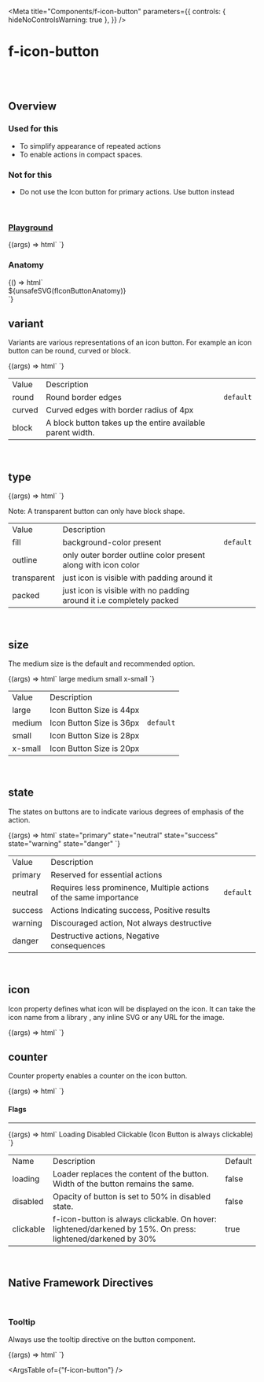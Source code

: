 
<Meta
  title="Components/f-icon-button"
  parameters={{
    controls: { hideNoControlsWarning: true },
  }}
/>

# f-icon-button

<br />
<br />

## Overview

<f-divider></f-divider>

### Used for this

- To simplify appearance of repeated actions
- To enable actions in compact spaces.

### Not for this

- Do not use the Icon button for primary actions. Use button instead

<br />

### [Playground](/story/components-f-icon-button--playground)

<Canvas>
  <Story
    name="Playground"
    argTypes={{
      variant: {
        control: "select",
        options: ["round", "curved", "block"],
      },
      type: {
        control: "select",
        options: ["fill", "outline", "transparent", "packed"],
      },
      size: {
        control: "select",
        options: ["large", "medium", "small", "x-small"],
      },
      state: {
        control: "select",
        options: ["primary", "success", "danger", "warning", "neutral", "inherit"],
      },
      loading: {
        control: { type: "boolean" },
        if: { arg: "disabled", eq: false },
      },
      disabled: {
        control: { type: "boolean" },
        if: { arg: "loading", eq: false },
      },
    }}
    args={{
      variant: "round",
      type: "fill",
      size: "medium",
      icon: "i-plus",
      state: "primary",
      counter: "",
      loading: false,
      disabled: false,
    }}
  >
    {(args) => html`<f-div direction="column" padding="x-large">
      <f-icon-button
        icon=${args.icon}
        .variant=${args.variant}
        .type=${args.type}
        .size=${args.size}
        .state=${args.state}
        counter=${args.counter}
        .loading=${args.loading}
        .disabled=${args.disabled}
      ></f-icon-button>
    </f-div>`}
  </Story>
</Canvas>

<br />

### Anatomy

<f-divider></f-divider>

<Story name="Anatomy">
  {() => html`<div class="align-center">${unsafeSVG(fIconButtonAnatomy)}</div>`}
</Story>

<br />

## variant

<f-divider></f-divider>

Variants are various representations of an icon button. For example an icon button can be round,
curved or block.

<Canvas>
  <Story name="variant">
    {(args) => html`<f-div gap="x-large" padding="x-large" align="middle-center">
      <f-icon-button icon="i-plus" variant="round"></f-icon-button>
      <f-icon-button icon="i-plus" variant="curved"></f-icon-button>
      <f-icon-button icon="i-plus" variant="block"></f-icon-button>
    </f-div>`}
  </Story>
</Canvas>

<table class="custom-table">
  <tbody>
    <tr>
      <td>Value</td>
      <td>Description</td>
      <td></td>
    </tr>
    <tr>
      <td>round</td>
      <td>Round border edges</td>
      <td>
        <code>default</code>
      </td>
    </tr>
    <tr>
      <td>curved</td>
      <td>Curved edges with border radius of 4px</td>
      <td></td>
    </tr>
    <tr>
      <td>block</td>
      <td>A block button takes up the entire available parent width.</td>
      <td></td>
    </tr>
  </tbody>
</table>

<br />

## type

<f-divider></f-divider>

<Canvas>
  <Story name="type">
    {(args) => html`<f-div gap="x-large" padding="x-large" align="middle-center">
      <f-icon-button icon="i-plus" type="fill"></f-icon-button>
      <f-icon-button icon="i-plus" type="outline"></f-icon-button>
      <f-icon-button icon="i-plus" type="transparent"></f-icon-button>
      <f-icon-button icon="i-plus" type="packed"></f-icon-button>
    </f-div>`}
  </Story>
</Canvas>

<p class="note-section margin-btm-24 margin-tp-16">
  Note: A transparent button can only have block shape.
</p>

<table class="custom-table">
  <tbody>
    <tr>
      <td>Value</td>
      <td>Description</td>
      <td></td>
    </tr>
    <tr>
      <td>fill</td>
      <td>background-color present</td>
      <td>
        <code>default</code>
      </td>
    </tr>
    <tr>
      <td>outline</td>
      <td>only outer border outline color present along with icon color </td>
      <td></td>
    </tr>
    <tr>
      <td>transparent</td>
      <td>just icon is visible with padding around it</td>
      <td></td>
    </tr>
    <tr>
      <td>packed</td>
      <td>just icon is visible with no padding around it i.e completely packed</td>
      <td></td>
    </tr>
  </tbody>
</table>

<br />

## size

<f-divider></f-divider>

The medium size is the default and recommended option.

<Canvas>
  <Story name="size">
    {(args) => html`<f-div gap="x-large" padding="x-large" align="middle-center">
      <f-div padding="none" gap="large" direction="column" align="middle-center">
        <f-text variant="para" weight="regular" size="medium">large</f-text>
        <f-icon-button icon="i-plus" size="large"></f-icon-button>
      </f-div>
      <f-div padding="none" gap="large" direction="column" align="middle-center">
        <f-text variant="para" weight="regular" size="medium">medium</f-text>
        <f-icon-button icon="i-plus" size="medium"></f-icon-button>
      </f-div>
      <f-div padding="none" gap="large" direction="column" align="middle-center">
        <f-text variant="para" weight="regular" size="medium">small</f-text>
        <f-icon-button icon="i-plus" size="small"></f-icon-button>
      </f-div>
      <f-div padding="none" gap="large" direction="column" align="middle-center">
        <f-text variant="para" weight="regular" size="medium">x-small</f-text>
        <f-icon-button icon="i-plus" size="x-small"></f-icon-button>
      </f-div>
    </f-div>`}
  </Story>
</Canvas>

<table class="custom-table">
  <tbody>
    <tr>
      <td>Value</td>
      <td>Description</td>
      <td></td>
    </tr>
    <tr>
      <td>large</td>
      <td>Icon Button Size is 44px</td>
      <td></td>
    </tr>
    <tr>
      <td>medium</td>
      <td>Icon Button Size is 36px</td>
      <td>
        <code>default</code>
      </td>
    </tr>
    <tr>
      <td>small</td>
      <td>Icon Button Size is 28px</td>
      <td></td>
    </tr>
    <tr>
      <td>x-small</td>
      <td>Icon Button Size is 20px</td>
      <td></td>
    </tr>
  </tbody>
</table>

<br />

## state

<f-divider></f-divider>

The states on buttons are to indicate various degrees of emphasis of the action.

<Canvas>
  <Story name="state">
    {(args) => html`<f-div gap="large" padding="x-large" direction="column">
      <f-text variant="para" weight="regular" size="medium">state="primary"</f-text>
      <f-div padding="none" gap="x-large">
        <f-icon-button icon="i-plus" type="fill" state="primary"></f-icon-button>
        <f-icon-button icon="i-plus" type="outline" state="primary"></f-icon-button>
        <f-icon-button icon="i-plus" type="transparent" state="primary"></f-icon-button>
      </f-div>
      <f-text variant="para" weight="regular" size="medium">state="neutral"</f-text>
      <f-div padding="none" gap="x-large">
        <f-icon-button icon="i-plus" type="fill" state="neutral"></f-icon-button>
        <f-icon-button icon="i-plus" type="outline" state="neutral"></f-icon-button>
        <f-icon-button icon="i-plus" type="transparent" state="neutral"></f-icon-button>
      </f-div>
      <f-text variant="para" weight="regular" size="medium">state="success"</f-text>
      <f-div padding="none" gap="x-large">
        <f-icon-button icon="i-plus" type="fill" state="success"></f-icon-button>
        <f-icon-button icon="i-plus" type="outline" state="success"></f-icon-button>
        <f-icon-button icon="i-plus" type="transparent" state="success"></f-icon-button>
      </f-div>
      <f-text variant="para" weight="regular" size="medium">state="warning"</f-text>
      <f-div padding="none" gap="x-large">
        <f-icon-button icon="i-plus" type="fill" state="warning"></f-icon-button>
        <f-icon-button icon="i-plus" type="outline" state="warning"></f-icon-button>
        <f-icon-button icon="i-plus" type="transparent" state="warning"></f-icon-button>
      </f-div>
      <f-text variant="para" weight="regular" size="medium">state="danger"</f-text>
      <f-div padding="none" gap="x-large">
        <f-icon-button icon="i-plus" type="fill" state="danger"></f-icon-button>
        <f-icon-button icon="i-plus" type="outline" state="danger"></f-icon-button>
        <f-icon-button icon="i-plus" type="transparent" state="danger"></f-icon-button>
      </f-div>
    </f-div>`}
  </Story>
</Canvas>

<table class="custom-table">
  <tbody>
    <tr>
      <td>Value</td>
      <td>Description</td>
      <td></td>
    </tr>
    <tr>
      <td>primary</td>
      <td>Reserved for essential actions</td>
      <td></td>
    </tr>
    <tr>
      <td>neutral</td>
      <td>Requires less prominence, Multiple actions of the same importance</td>
      <td>
        <code>default</code>
      </td>
    </tr>
    <tr>
      <td>success</td>
      <td>Actions Indicating success, Positive results</td>
      <td></td>
    </tr>
    <tr>
      <td>warning</td>
      <td>Discouraged action, Not always destructive</td>
      <td></td>
    </tr>
    <tr>
      <td>danger</td>
      <td>Destructive actions, Negative consequences</td>
      <td></td>
    </tr>
  </tbody>
</table>

<br />

## icon

<f-divider></f-divider>

Icon property defines what icon will be displayed on the icon. It can take the icon name from a
library , any inline SVG or any URL for the image.

<Canvas>
  <Story name="icon">
    {(args) => html`<f-div gap="large" padding="x-large" direction="column" align="middle-center">
      <f-icon-button icon="i-plus"></f-icon-button>
    </f-div>`}
  </Story>
</Canvas>

<br />

## counter

<f-divider></f-divider>

Counter property enables a counter on the icon button.

<Canvas>
  <Story name="counter">
    {(args) => html`<f-div gap="large" padding="x-large" direction="column" align="middle-center">
      <f-icon-button icon="i-plus" counter="88"></f-icon-button>
    </f-div>`}
  </Story>
</Canvas>

<h4 class="margin-btm-8 margin-tp-36">Flags</h4>
<hr class="margin-btm-24" />

<Canvas>
  <Story name="Flags">
    {(args) => html`<f-div gap="large" padding="x-large" direction="column">
      <f-div height="hug-content" padding="none">
        <f-text variant="para" size="large" weight="medium">Loading</f-text>
      </f-div>
      <f-div padding="none" direction="row" gap="x-large">
        <f-icon-button icon="i-plus"></f-icon-button>
        <f-icon-button icon="i-plus" loading=${true}></f-icon-button>
      </f-div>
      <f-div height="hug-content" padding="none">
        <f-text variant="para" size="large" weight="medium">Disabled</f-text>
      </f-div>
      <f-div padding="none" direction="row" gap="x-large">
        <f-icon-button icon="i-plus"></f-icon-button>
        <f-icon-button icon="i-plus" disabled=${true}></f-icon-button>
      </f-div>
      <f-div height="hug-content" padding="none">
        <f-text variant="para" size="large" weight="medium"
          >Clickable (Icon Button is always clickable)</f-text
        >
      </f-div>
      <f-div padding="none" direction="row" gap="x-large">
        <f-icon-button icon="i-plus"></f-icon-button>
      </f-div>
    </f-div>`}
  </Story>
</Canvas>

<table class="custom-table">
  <tbody>
    <tr>
      <td>Name</td>
      <td>Description</td>
      <td>Default</td>
    </tr>
    <tr>
      <td>loading</td>
      <td>Loader replaces the content of the button. Width of the button remains the same.</td>
      <td>false</td>
    </tr>
    <tr>
      <td>disabled</td>
      <td>Opacity of button is set to 50% in disabled state.</td>
      <td>false </td>
    </tr>
    <tr>
      <td>clickable</td>
      <td>
        f-icon-button is always clickable. On hover: lightened/darkened by 15%. On press:
        lightened/darkened by 30%
      </td>
      <td>true</td>
    </tr>
  </tbody>
</table>

<br />

## Native Framework Directives

<f-divider></f-divider>

<br />

### Tooltip

<f-divider></f-divider>

Always use the tooltip directive on the button component.

<Canvas>
  <Story name="tooltip">
    {(args) => html`<f-div gap="large" padding="x-large" align="middle-center">
      <f-icon-button icon="i-plus" tooltip="This is a tooltip"></f-icon-button>
    </f-div>`}
  </Story>
</Canvas>

<ArgsTable of={"f-icon-button"} />

